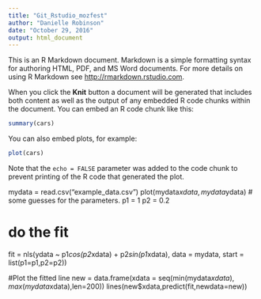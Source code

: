 ```yaml
---
title: "Git_Rstudio_mozfest"
author: "Danielle Robinson"
date: "October 29, 2016"
output: html_document
---
```


This is an R Markdown document. Markdown is a simple formatting syntax for authoring HTML, PDF, and MS Word documents. For more details on using R Markdown see <http://rmarkdown.rstudio.com>.

When you click the **Knit** button a document will be generated that includes both content as well as the output of any embedded R code chunks within the document. You can embed an R code chunk like this:

```r
summary(cars)
```

You can also embed plots, for example:

```r
plot(cars)
```

Note that the `echo = FALSE` parameter was added to the code chunk to prevent printing of the R code that generated the plot.

mydata = read.csv("example_data.csv")
plot(mydata$xdata,mydata$ydata)
# some guesses for the parameters.
p1 = 1
p2 = 0.2

# do the fit
fit = nls(ydata ~ p1*cos(p2*xdata) + p2*sin(p1*xdata), data = mydata, start = list(p1=p1,p2=p2))

#Plot the fitted line
new = data.frame(xdata = seq(min(mydata$xdata),max(mydata$xdata),len=200))
lines(new$xdata,predict(fit,newdata=new))
